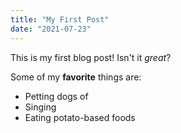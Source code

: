 ```yaml
---
title: "My First Post"
date: "2021-07-23"
---
```


This is my first blog post! Isn't it _great_?

Some of my **favorite** things are:

- Petting dogs of
- Singing
- Eating potato-based foods
